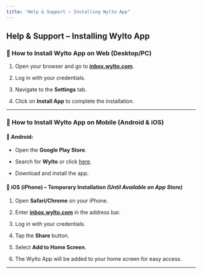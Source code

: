 ```yaml
---
title: "Help & Support – Installing Wylto App"
---
```


## **Help & Support – Installing Wylto App**

### **📌 How to Install Wylto App on Web (Desktop/PC)**

1. Open your browser and go to [**inbox.wylto.com**]().

2. Log in with your credentials.

3. Navigate to the **Settings** tab.

4. Click on **Install App** to complete the installation.

***

### **📌 How to Install Wylto App on Mobile (Android & iOS)**

#### **📱 Android:**

* Open the **Google Play Store**.

* Search for **Wylto** or click [here](https://play.google.com/store/apps/details?id=com.wylto.app\&pcampaignid=web_share).

* Download and install the app.

#### **🍏 iOS (iPhone) – Temporary Installation** *(Until Available on App Store)*

1. Open **Safari/Chrome** on your iPhone.

2. Enter [**inbox.wylto.com**]() in the address bar.

3. Log in with your credentials.

4. Tap the **Share** button.

5. Select **Add to Home Screen**.

6. The Wylto App will be added to your home screen for easy access.

***